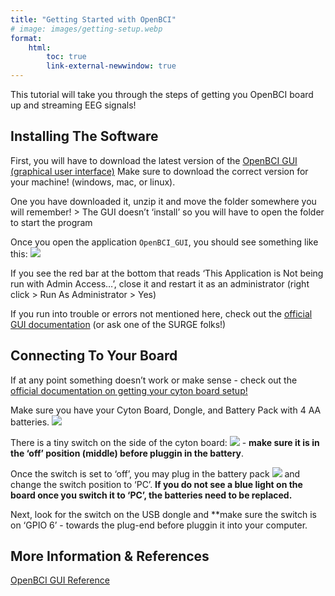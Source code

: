 ```yaml
---
title: "Getting Started with OpenBCI"
# image: images/getting-setup.webp
format: 
    html:
        toc: true
        link-external-newwindow: true
---
```


This tutorial will take you through the steps of getting you OpenBCI board up and streaming EEG signals!

## Installing The Software

First, you will have to download the latest version of the [OpenBCI GUI (graphical user interface)](https://openbci.com/downloads)
Make sure to download the correct version for your machine! (windows, mac, or linux).

One you have downloaded it, unzip it and move the folder somewhere you will remember!
> The GUI doesn't 'install' so you will have to open the folder to start the program 

Once you open the application `OpenBCI_GUI`, you should see something like this:
![](images/gui-img1.PNG){fig-align="center"}

If you see the red bar at the bottom that reads 'This Application is Not being run with Admin Access...', close it and restart it as an administrator (right click > Run As Administrator > Yes)

If you run into trouble or errors not mentioned here, check out the [official GUI documentation](https://docs.openbci.com/Software/OpenBCISoftware/GUIDocs/) (or ask one of the SURGE folks!)

## Connecting To Your Board

If at any point something doesn't work or make sense - check out the [official documentation on getting your cyton board setup!](https://docs.openbci.com/GettingStarted/Boards/CytonGS/)

Make sure you have your Cyton Board, Dongle, and Battery Pack with 4 AA batteries.
![](images/cyton-kit.jpg){fig-align="center"}

There is a tiny switch on the side of the cyton board: ![](images/cyton-switch.jpg) - **make sure it is in the 'off' position (middle) before pluggin in the battery**.

Once the switch is set to 'off', you may plug in the battery pack ![](images/cyton-plugin.jpg) and change the switch position to 'PC'. **If you do not see a blue light on the board once you switch it to 'PC', the batteries need to be replaced.**

Next, look for the switch on the USB dongle and **make sure the switch is on 'GPIO 6' - towards the plug-end before pluggin it into your computer.



## More Information & References

[OpenBCI GUI Reference](https://docs.openbci.com/Software/OpenBCISoftware/GUIDocs/)